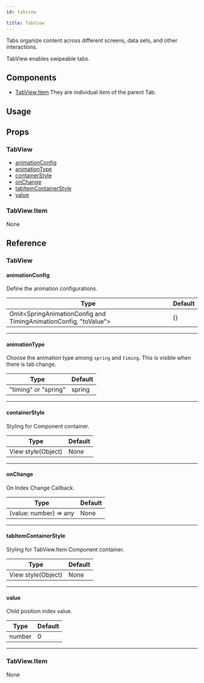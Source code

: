 ```yaml
---
id: tabview

title: TabView
---
```






Tabs organize content across different screens, data sets, and other interactions.

TabView enables swipeable tabs.

## Components

- [TabView.Item](#tabviewitem)
  They are individual item of the parent Tab.

## Usage

<Snack />

## Props

### TabView

- [animationConfig](#animationconfig)
- [animationType](#animationtype)
- [containerStyle](#containerstyle)
- [onChange](#onchange)
- [tabItemContainerStyle](#tabitemcontainerstyle)
- [value](#value)

### TabView.Item

None

## Reference

### TabView

#### animationConfig

Define the animation configurations.

| Type                                                             | Default |
| ---------------------------------------------------------------- | ------- |
| Omit<SpringAnimationConfig and TimingAnimationConfig, "toValue"> | {}      |

---

#### animationType

Choose the animation type among `spring` and `timing`. This is visible when there is tab change.

| Type                 | Default |
| -------------------- | ------- |
| "timing" or "spring" | spring  |

---

#### containerStyle

Styling for Component container.

| Type               | Default |
| ------------------ | ------- |
| View style(Object) | None    |

---

#### onChange

On Index Change Callback.

| Type                   | Default |
| ---------------------- | ------- |
| (value: number) => any | None    |

---

#### tabItemContainerStyle

Styling for TabView.Item Component container.

| Type               | Default |
| ------------------ | ------- |
| View style(Object) | None    |

---

#### value

Child position index value.

| Type   | Default |
| ------ | ------- |
| number | 0       |

---

### TabView.Item

None
